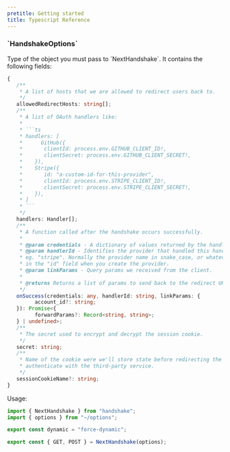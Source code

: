 ```yaml
---
pretitle: Getting started
title: Typescript Reference
---
```


### \`HandshakeOptions\`

Type of the object you must pass to \`NextHandshake\`. It contains the following fields:

```ts
{
   /**
    * A list of hosts that we are allowed to redirect users back to.
    */
   allowedRedirectHosts: string[];
   /**
    * A list of OAuth handlers like:
    *
    * ```ts
    * handlers: [
    *      GitHub({
    *       clientId: process.env.GITHUB_CLIENT_ID!,
    *       clientSecret: process.env.GITHUB_CLIENT_SECRET!,
    *    }),
    *    Stripe({
    *       id: "a-custom-id-for-this-provider",
    *       clientId: process.env.STRIPE_CLIENT_ID!,
    *       clientSecret: process.env.STRIPE_CLIENT_SECRET!,
    *    }),
    * ]
    * ```
    */
   handlers: Handler[];
   /**
    * A function called after the handshake occurs successfully.
    *
    * @param credentials - A dictionary of values returned by the handler.
    * @param handlerId - Identifies the provider that handled this handshake,
    * eg. "stripe". Normally the provider name in snake_case, or whatever you set
    * in the "id" field when you create the provider.
    * @param linkParams - Query params we received from the client.
    *
    * @returns Returns a list of params to send back to the redirect URL.
    */
   onSuccess(credentials: any, handlerId: string, linkParams: {
         account_id?: string;
   }): Promise<{
         forwardParams?: Record<string, string>;
   } | undefined>;
   /**
    * The secret used to encrypt and decrypt the session cookie.
    */
   secret: string;
   /**
    * Name of the cookie were we'll store state before redirecting the user to
    * authenticate with the third-party service.
    */
   sessionCookieName?: string;
}
```



Usage:

```ts title="/app/app/auth/[...handshake]/route.ts"
import { NextHandshake } from "handshake";
import { options } from "~/options";

export const dynamic = "force-dynamic";

export const { GET, POST } = NextHandshake(options);
```
